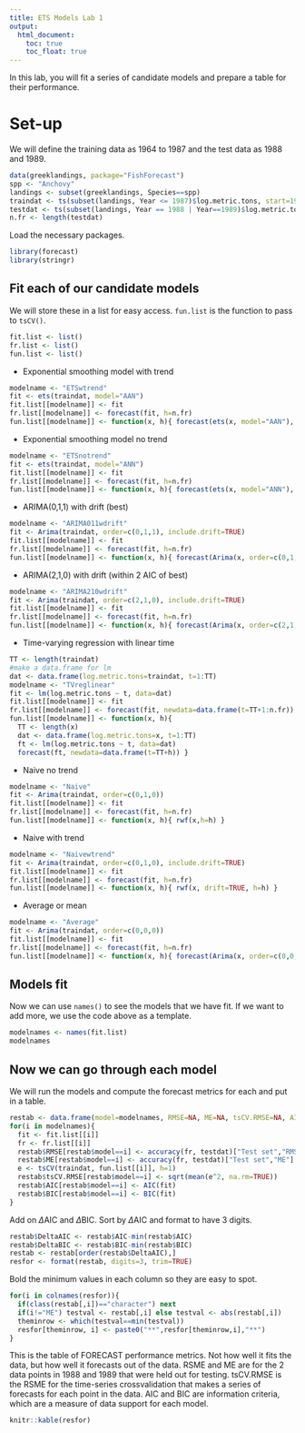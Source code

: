 ```yaml
---
title: ETS Models Lab 1
output:
  html_document:
    toc: true
    toc_float: true
---
```


In this lab, you will fit a series of candidate models and prepare a table for their performance.

# Set-up

We will define the training data as 1964 to 1987 and the test data as 1988 and 1989.

```r
data(greeklandings, package="FishForecast")
spp <- "Anchovy"
landings <- subset(greeklandings, Species==spp)
traindat <- ts(subset(landings, Year <= 1987)$log.metric.tons, start=1964)
testdat <- ts(subset(landings, Year == 1988 | Year==1989)$log.metric.tons, start=1988)
n.fr <- length(testdat)
```

Load the necessary packages.

```r
library(forecast)
library(stringr)
```

## Fit each of our candidate models

We will store these in a list for easy access. `fun.list` is the function to pass to `tsCV()`.

```r
fit.list <- list()
fr.list <- list()
fun.list <- list()
```

* Exponential smoothing model with trend

```r
modelname <- "ETSwtrend"
fit <- ets(traindat, model="AAN")
fit.list[[modelname]] <- fit
fr.list[[modelname]] <- forecast(fit, h=n.fr)
fun.list[[modelname]] <- function(x, h){ forecast(ets(x, model="AAN"), h=h) }
```

* Exponential smoothing model no trend
```r
modelname <- "ETSnotrend"
fit <- ets(traindat, model="ANN")
fit.list[[modelname]] <- fit
fr.list[[modelname]] <- forecast(fit, h=n.fr)
fun.list[[modelname]] <- function(x, h){ forecast(ets(x, model="ANN"), h=h) }
```

* ARIMA(0,1,1) with drift (best)
```r
modelname <- "ARIMA011wdrift"
fit <- Arima(traindat, order=c(0,1,1), include.drift=TRUE)
fit.list[[modelname]] <- fit
fr.list[[modelname]] <- forecast(fit, h=n.fr)
fun.list[[modelname]] <- function(x, h){ forecast(Arima(x, order=c(0,1,1), include.drift=TRUE),h=h) }
```

* ARIMA(2,1,0) with drift (within 2 AIC of best)
```r
modelname <- "ARIMA210wdrift"
fit <- Arima(traindat, order=c(2,1,0), include.drift=TRUE)
fit.list[[modelname]] <- fit
fr.list[[modelname]] <- forecast(fit, h=n.fr)
fun.list[[modelname]] <- function(x, h){ forecast(Arima(x, order=c(2,1,0), include.drift=TRUE),h=h) }
```

* Time-varying regression with linear time
```r
TT <- length(traindat)
#make a data.frame for lm
dat <- data.frame(log.metric.tons=traindat, t=1:TT)
modelname <- "TVreglinear"
fit <- lm(log.metric.tons ~ t, data=dat)
fit.list[[modelname]] <- fit
fr.list[[modelname]] <- forecast(fit, newdata=data.frame(t=TT+1:n.fr))
fun.list[[modelname]] <- function(x, h){ 
  TT <- length(x)
  dat <- data.frame(log.metric.tons=x, t=1:TT)
  ft <- lm(log.metric.tons ~ t, data=dat)
  forecast(ft, newdata=data.frame(t=TT+h)) }
```

* Naive no trend
```r
modelname <- "Naive"
fit <- Arima(traindat, order=c(0,1,0))
fit.list[[modelname]] <- fit
fr.list[[modelname]] <- forecast(fit, h=n.fr)
fun.list[[modelname]] <- function(x, h){ rwf(x,h=h) }
```

* Naive with trend
```r
modelname <- "Naivewtrend"
fit <- Arima(traindat, order=c(0,1,0), include.drift=TRUE)
fit.list[[modelname]] <- fit
fr.list[[modelname]] <- forecast(fit, h=n.fr)
fun.list[[modelname]] <- function(x, h){ rwf(x, drift=TRUE, h=h) }
```

* Average or mean
```r
modelname <- "Average"
fit <- Arima(traindat, order=c(0,0,0))
fit.list[[modelname]] <- fit
fr.list[[modelname]] <- forecast(fit, h=n.fr)
fun.list[[modelname]] <- function(x, h){ forecast(Arima(x, order=c(0,0,0)),h=h) }
```

## Models fit

Now we can use `names()` to see the models that we have fit.  If we want to add more, we use the code above as a template.

```r
modelnames <- names(fit.list)
modelnames
```

## Now we can go through each model

We will run the models and compute the forecast metrics for each and put in a table.

```r
restab <- data.frame(model=modelnames, RMSE=NA, ME=NA, tsCV.RMSE=NA, AIC=NA, BIC=NA, stringsAsFactors = FALSE)
for(i in modelnames){
  fit <- fit.list[[i]]
  fr <- fr.list[[i]]
  restab$RMSE[restab$model==i] <- accuracy(fr, testdat)["Test set","RMSE"]
  restab$ME[restab$model==i] <- accuracy(fr, testdat)["Test set","ME"]
  e <- tsCV(traindat, fun.list[[i]], h=1)
  restab$tsCV.RMSE[restab$model==i] <- sqrt(mean(e^2, na.rm=TRUE))
  restab$AIC[restab$model==i] <- AIC(fit)
  restab$BIC[restab$model==i] <- BIC(fit)
}
```

Add on $\Delta$AIC and $\Delta$BIC.  Sort by $\Delta$AIC and format to have 3 digits.
```r
restab$DeltaAIC <- restab$AIC-min(restab$AIC)
restab$DeltaBIC <- restab$BIC-min(restab$BIC)
restab <- restab[order(restab$DeltaAIC),]
resfor <- format(restab, digits=3, trim=TRUE)
```

Bold the minimum values in each column so they are easy to spot.
```r
for(i in colnames(resfor)){
  if(class(restab[,i])=="character") next
  if(i!="ME") testval <- restab[,i] else testval <- abs(restab[,i])
  theminrow <- which(testval==min(testval))
  resfor[theminrow, i] <- paste0("**",resfor[theminrow,i],"**")
}
```

This is the table of FORECAST performance metrics.  Not how well it fits the data, but how well it forecasts out of the data.  RSME and ME are for the 2 data points in 1988 and 1989 that were held out for testing.  tsCV.RMSE is the RSME for the time-series crossvalidation that makes a series of forecasts for each point in the data.  AIC and BIC are information criteria, which are a measure of data support for each model.

```r
knitr::kable(resfor)
```
